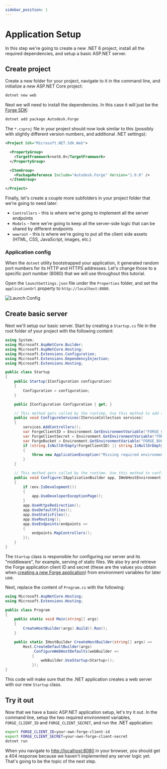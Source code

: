 ```yaml
---
sidebar_position: 1
---
```


# Application Setup

In this step we're going to create a new .NET 6 project, install all the required dependencies,
and setup a basic ASP.NET server.

## Create project

Create a new folder for your project, navigate to it in the command line, and initialize a new
ASP.NET Core project:

```bash
dotnet new web
```

Next we will need to install the dependencies. In this case it will just be the
[Forge SDK](https://www.nuget.org/packages/Autodesk.Forge):

```bash
dotnet add package Autodesk.Forge
```

The `*.csproj` file in your project should now look similar to this (possibly with
slightly different version numbers, and additional .NET settings):

```xml
<Project Sdk="Microsoft.NET.Sdk.Web">

  <PropertyGroup>
    <TargetFramework>net6.0</TargetFramework>
  </PropertyGroup>

  <ItemGroup>
    <PackageReference Include="Autodesk.Forge" Version="1.9.0" />
  </ItemGroup>

</Project>

```

Finally, let's create a couple more subfolders in your project folder that we're going to need later:

- `Controllers` - this is where we're going to implement all the server endpoints
- `Models` - here we're going to keep all the server-side logic that can be shared by different endpoints
- `wwwroot` - this is where we're going to put all the client side assets (HTML, CSS, JavaScript, images, etc.)

### Application config

When the `dotnet` utility bootstrapped your application, it generated random port numbers
for its HTTP and HTTPS addresses. Let's change those to a specific port number (8080)
that we will use throughout this tutorial.

Open the `launchSettings.json` file under the `Properties` folder, and set the `applicationUrl`
property to `http://localhost:8080`.

![Launch Config](launch-config.png)

## Create basic server

Next we'll setup our basic server. Start by creating a `Startup.cs` file in the root folder
of your project with the following content:

```csharp title="Startup.cs"
using System;
using Microsoft.AspNetCore.Builder;
using Microsoft.AspNetCore.Hosting;
using Microsoft.Extensions.Configuration;
using Microsoft.Extensions.DependencyInjection;
using Microsoft.Extensions.Hosting;

public class Startup
{
    public Startup(IConfiguration configuration)
    {
        Configuration = configuration;
    }

    public IConfiguration Configuration { get; }

    // This method gets called by the runtime. Use this method to add services to the container.
    public void ConfigureServices(IServiceCollection services)
    {
        services.AddControllers();
        var ForgeClientID = Environment.GetEnvironmentVariable("FORGE_CLIENT_ID");
        var ForgeClientSecret = Environment.GetEnvironmentVariable("FORGE_CLIENT_SECRET");
        var ForgeBucket = Environment.GetEnvironmentVariable("FORGE_BUCKET"); // Optional
        if (string.IsNullOrEmpty(ForgeClientID) || string.IsNullOrEmpty(ForgeClientSecret))
        {
            throw new ApplicationException("Missing required environment variables FORGE_CLIENT_ID or FORGE_CLIENT_SECRET.");
        }
    }

    // This method gets called by the runtime. Use this method to configure the HTTP request pipeline.
    public void Configure(IApplicationBuilder app, IWebHostEnvironment env)
    {
        if (env.IsDevelopment())
        {
            app.UseDeveloperExceptionPage();
        }
        app.UseHttpsRedirection();
        app.UseDefaultFiles();
        app.UseStaticFiles();
        app.UseRouting();
        app.UseEndpoints(endpoints =>
        {
            endpoints.MapControllers();
        });
    }
}
```

The `Startup` class is responsible for configuring our server and its "middleware", for example,
serving of static files. We also try and retrieve the Forge application client ID and secret
(these are the values you obtain when [creating a new Forge application](../../../intro#create-an-app))
from environment variables for later use.

Next, replace the content of `Program.cs` with the following:

```csharp title="Program.cs"
using Microsoft.AspNetCore.Hosting;
using Microsoft.Extensions.Hosting;

public class Program
{
    public static void Main(string[] args)
    {
        CreateHostBuilder(args).Build().Run();
    }

    public static IHostBuilder CreateHostBuilder(string[] args) =>
        Host.CreateDefaultBuilder(args)
            .ConfigureWebHostDefaults(webBuilder =>
            {
                webBuilder.UseStartup<Startup>();
            });
}
```

This code will make sure that the .NET application creates a web server with our
new `Startup` class.

## Try it out

Now that we have a basic ASP.NET application setup, let's try it out. In the command line,
setup the two required environment variables, `FORGE_CLIENT_ID` and `FORGE_CLIENT_SECRET`,
and run the .NET application:

```bash
export FORGE_CLIENT_ID=your-own-forge-client-id
export FORGE_CLIENT_SECRET=your-own-forge-client-secret
dotnet run
```

When you navigate to [http://localhost:8080](http://localhost:8080) in your browser, you should
get a 404 response because we haven't implemented any server logic yet. That's going to be the topic
of the next step.
